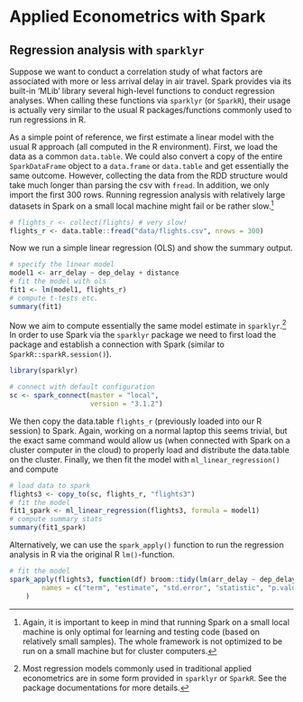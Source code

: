 
# Applied Econometrics with Spark

<!-- TODO: -->
<!-- - cover http://localhost:4040 briefly -->
<!-- - cover more of sparklyr -->




## Regression analysis with `sparklyr`

Suppose we want to conduct a correlation study of what factors are associated with more or less arrival delay in air travel. Spark provides via its built-in 'MLib' library several high-level functions to conduct regression analyses. When calling these functions via `sparklyr` (or `SparkR`), their usage is actually very similar to the usual R packages/functions commonly used to run regressions in R. 

As a simple point of reference, we first estimate a linear model with the usual R approach (all computed in the R environment). First, we load the data as a common `data.table`. We could also convert a copy of the entire `SparkDataFrame` object to a `data.frame` or `data.table` and get essentially the same outcome. However, collecting the data from the RDD structure would take much longer than parsing the csv with `fread`. In addition, we only import the first 300 rows. Running regression analysis with relatively large datasets in Spark on a small local machine might fail or be rather slow.^[Again, it is important to keep in mind that running Spark on a small local machine is only optimal for learning and testing code (based on relatively small samples). The whole framework is not optimized to be run on a small machine but for cluster computers.]

```r
# flights_r <- collect(flights) # very slow!
flights_r <- data.table::fread("data/flights.csv", nrows = 300) 
```

Now we run a simple linear regression (OLS) and show the summary output.

```r
# specify the linear model
model1 <- arr_delay ~ dep_delay + distance
# fit the model with ols
fit1 <- lm(model1, flights_r)
# compute t-tests etc.
summary(fit1)
```

Now we aim to compute essentially the same model estimate in `sparklyr`.^[Most regression models commonly used in traditional applied econometrics are in some form provided in `sparklyr` or `SparkR`. See the package documentations for more details.] In order to use Spark via the `sparklyr` package we need to first load the package and establish a connection with Spark (similar to `SparkR::sparkR.session()`).

```r
library(sparklyr)

# connect with default configuration
sc <- spark_connect(master = "local", 
                    version = "3.1.2")
```

We then copy the data.table `flights_r` (previously loaded into our R session) to Spark. Again, working on a normal laptop this seems trivial, but the exact same command would allow us (when connected with Spark on a cluster computer in the cloud) to properly load and distribute the data.table on the cluster. Finally, we then fit the model with `ml_linear_regression()` and compute 

```r

# load data to spark
flights3 <- copy_to(sc, flights_r, "flights3")
# fit the model
fit1_spark <- ml_linear_regression(flights3, formula = model1)
# compute summary stats
summary(fit1_spark)
```

Alternatively, we can use the `spark_apply()` function to run the regression analysis in R via the original R `lm()`-function.


```r

# fit the model
spark_apply(flights3, function(df) broom::tidy(lm(arr_delay ~ dep_delay + distance, df)),
        names = c("term", "estimate", "std.error", "statistic", "p.value")
    )
```



